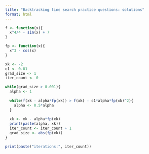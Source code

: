 ```yaml
---
title: "Backtracking line search practice questions: solutions"
format: html
---
```


```r
f <- function(x){
  x^4/4 - sin(x) + 7
}

fp <- function(x){
  x^3 - cos(x)
}

xk <- -2
c1 <- 0.01
grad_size <- 1
iter_count <- 0

while(grad_size > 0.001){
  alpha <- 1
  
  while(f(xk - alpha*fp(xk)) > f(xk) - c1*alpha*fp(xk)^2){
    alpha <- 0.5*alpha
  }
  
  xk <- xk - alpha*fp(xk)
  print(paste(alpha, xk))
  iter_count <- iter_count + 1
  grad_size <- abs(fp(xk))
}

print(paste("iterations:", iter_count))
```

